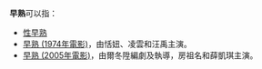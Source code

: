 '''早熟'''可以指：

*[[性早熟|性早熟]]
*[[早熟_(1974年電影)|早熟 (1974年電影)]]，由恬妞、凌雲和汪禹主演。
*[[早熟_(2005年電影)|早熟 (2005年電影)]]，由爾冬陞編劇及執導，房祖名和薛凱琪主演。

{{disambig|Cat=二字作品消歧义}}